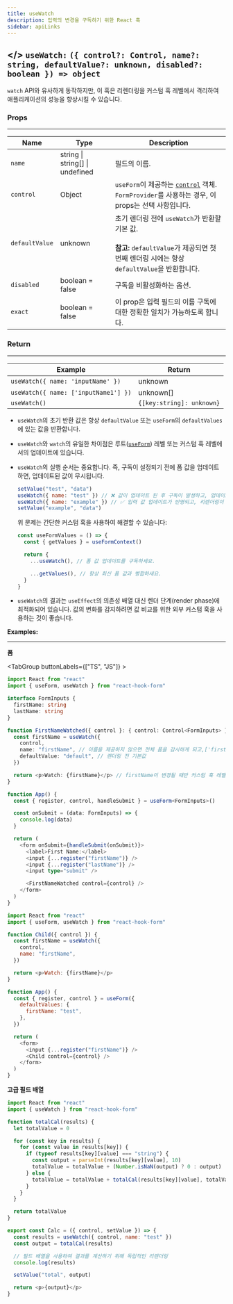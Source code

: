 ```yaml
---
title: useWatch
description: 입력의 변경을 구독하기 위한 React 훅
sidebar: apiLinks
---
```


## \</> `useWatch:` <TypeText>`({ control?: Control, name?: string, defaultValue?: unknown, disabled?: boolean }) => object`</TypeText>

`watch` API와 유사하게 동작하지만, 이 훅은 리렌더링을 커스텀 훅 레벨에서 격리하여 애플리케이션의 성능을 향상시킬 수 있습니다.

### Props

---

| Name           | Type                                                 | Description                                                                                                                                        |
| -------------- | ---------------------------------------------------- | -------------------------------------------------------------------------------------------------------------------------------------------------- |
| `name`         | <TypeText>string \| string[] \| undefined</TypeText> | 필드의 이름.                                                                                                                                       |
| `control`      | <TypeText>Object</TypeText>                          | `useForm`이 제공하는 [`control`](/docs/useform/control) 객체. `FormProvider`를 사용하는 경우, 이 props는 선택 사항입니다.                          |
| `defaultValue` | <TypeText>unknown</TypeText>                         | 초기 렌더링 전에 `useWatch`가 반환할 기본 값.<br/><br/>**참고:** `defaultValue`가 제공되면 첫 번째 렌더링 시에는 항상 `defaultValue`을 반환합니다. |
| `disabled`     | <TypeText>boolean = false</TypeText>                 | 구독을 비활성화하는 옵션.                                                                                                                          |
| `exact`        | <TypeText>boolean = false</TypeText>                 | 이 prop은 입력 필드의 이름 구독에 대한 정확한 일치가 가능하도록 합니다.                                                                            |

### Return

---

| Example                              | Return                                         |
| ------------------------------------ | ---------------------------------------------- |
| `useWatch({ name: 'inputName' })`    | <TypeText>unknown</TypeText>                   |
| `useWatch({ name: ['inputName1'] })` | <TypeText>unknown[]</TypeText>                 |
| `useWatch()`                         | <TypeText>`{[key:string]: unknown}`</TypeText> |

<Admonition type="important" title="Rules">

- `useWatch`의 초기 반환 값은 항상 `defaultValue` 또는 `useForm`의 `defaultValues`에 있는 값을 반환합니다.
- `useWatch`와 `watch`의 유일한 차이점은 루트([`useForm`](/docs/useform)) 레벨 또는 커스텀 훅 레벨에서의 업데이트에 있습니다.
- `useWatch`의 실행 순서는 중요합니다. 즉, 구독이 설정되기 전에 폼 값을 업데이트 하면, 업데이트된 값이 무시됩니다.

  ```javascript copy
  setValue("test", "data")
  useWatch({ name: "test" }) // ❌ 값이 업데이트 된 후 구독이 발생하고, 업데이트가 무시됨
  useWatch({ name: "example" }) // ✅ 입력 값 업데이트가 반영되고, 리렌더링이 트리거됨
  setValue("example", "data")
  ```

  위 문제는 간단한 커스텀 훅을 사용하여 해결할 수 있습니다:

  ```javascript copy
  const useFormValues = () => {
    const { getValues } = useFormContext()

    return {
      ...useWatch(), // 폼 값 업데이트를 구독하세요.

      ...getValues(), // 항상 최신 폼 값과 병합하세요.
    }
  }
  ```

- `useWatch`의 결과는 `useEffect`의 의존성 배열 대신 렌더 단계(render phase)에 최적화되어 있습니다. 값의 변화를 감지하려면 값 비교를 위한 외부 커스텀 훅을 사용하는 것이 좋습니다.

</Admonition>

**Examples:**

---

**폼**

<TabGroup buttonLabels={["TS", "JS"]} >

```typescript copy sandbox="https://codesandbox.io/s/react-hook-form-v7-ts-usewatch-h9i5e"
import React from "react"
import { useForm, useWatch } from "react-hook-form"

interface FormInputs {
  firstName: string
  lastName: string
}

function FirstNameWatched({ control }: { control: Control<FormInputs> }) {
  const firstName = useWatch({
    control,
    name: "firstName", // 이름을 제공하지 않으면 전체 폼을 감시하게 되고,['firstName', 'lastName']을 사용하면 둘다 감시할 수 있습니다.
    defaultValue: "default", // 렌더링 전 기본값
  })

  return <p>Watch: {firstName}</p> // firstName이 변경될 때만 커스텀 훅 레벨에서 리렌더링하세요.
}

function App() {
  const { register, control, handleSubmit } = useForm<FormInputs>()

  const onSubmit = (data: FormInputs) => {
    console.log(data)
  }

  return (
    <form onSubmit={handleSubmit(onSubmit)}>
      <label>First Name:</label>
      <input {...register("firstName")} />
      <input {...register("lastName")} />
      <input type="submit" />

      <FirstNameWatched control={control} />
    </form>
  )
}
```

```javascript copy sandbox="https://codesandbox.io/s/react-hook-form-v7-usewatch-forked-9872t"
import React from "react"
import { useForm, useWatch } from "react-hook-form"

function Child({ control }) {
  const firstName = useWatch({
    control,
    name: "firstName",
  })

  return <p>Watch: {firstName}</p>
}

function App() {
  const { register, control } = useForm({
    defaultValues: {
      firstName: "test",
    },
  })

  return (
    <form>
      <input {...register("firstName")} />
      <Child control={control} />
    </form>
  )
}
```

</TabGroup>

**고급 필드 배열**

```javascript copy sandbox="https://codesandbox.io/s/watchusewatch-calc-4tpnh"
import React from "react"
import { useWatch } from "react-hook-form"

function totalCal(results) {
  let totalValue = 0

  for (const key in results) {
    for (const value in results[key]) {
      if (typeof results[key][value] === "string") {
        const output = parseInt(results[key][value], 10)
        totalValue = totalValue + (Number.isNaN(output) ? 0 : output)
      } else {
        totalValue = totalValue + totalCal(results[key][value], totalValue)
      }
    }
  }

  return totalValue
}

export const Calc = ({ control, setValue }) => {
  const results = useWatch({ control, name: "test" })
  const output = totalCal(results)

  // 필드 배열을 사용하여 결과를 계산하기 위해 독립적인 리렌더링
  console.log(results)

  setValue("total", output)

  return <p>{output}</p>
}
```
